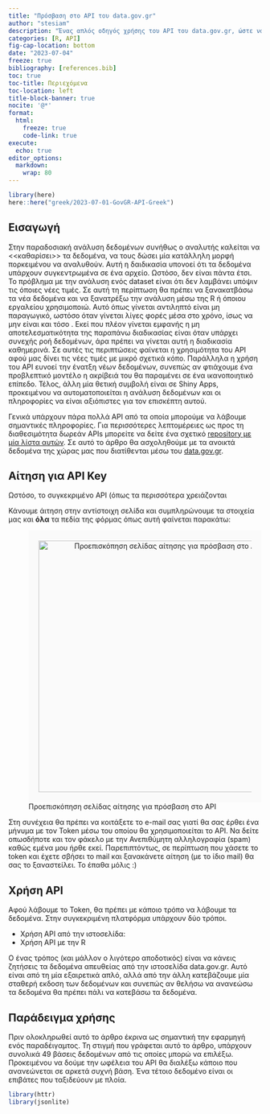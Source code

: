 ```yaml
---
title: "Πρόσβαση στο API του data.gov.gr"
author: "stesiam"
description: "Ένας απλός οδηγός χρήσης του API του data.gov.gr, ώστε να λαμβάνετε τη ροή δεδομένων με τη χρήση της R."
categories: [R, API]
fig-cap-location: bottom
date: "2023-07-04"
freeze: true
bibliography: [references.bib]
toc: true
toc-title: Περιεχόμενα
toc-location: left
title-block-banner: true
nocite: '@*'
format: 
  html:
    freeze: true
    code-link: true
execute:
  echo: true
editor_options: 
  markdown: 
    wrap: 80
---
```


```r
library(here)
here::here("greek/2023-07-01-GovGR-API-Greek")
```

## Εισαγωγή

Στην παραδοσιακή ανάλυση δεδομένων συνήθως ο αναλυτής καλείται να
\<<καθαρίσει>\> τα δεδομένα, να τους δώσει μία κατάλληλη μορφή πορκειμένου να
αναλυθούν. Αυτή η δαιδικασία υπονοεί ότι τα δεδομένα υπάρχουν συγκεντρωμένα σε
ένα αρχείο. Ωστόσο, δεν είναι πάντα έτσι. Το πρόβλημα με την ανάλυση ενός
dataset είναι ότι δεν λαμβάνει υπόψιν τις όποιες νέες τιμές. Σε αυτή τη
περίπτωση θα πρέπει να ξανακατβάσω τα νέα δεδομένα και να ξανατρέξω την ανάλυση
μέσω της R ή όποιου εργαλείου χρησιμοποιώ. Αυτό όπως γίνεται αντιληπτό είναι μη
παραγωγικό, ωστόσο όταν γίνεται λίγες φορές μέσα στο χρόνο, ίσως να μην είναι
και τόσο . Εκεί που πλέον γίνεται εμφανής η μη αποτελεσματικότητα της παραπάνω
διαδικασίας είναι όταν υπάρχει συνεχής ροή δεδομένων, άρα πρέπει να γίνεται αυτή
η διαδικασία καθημερινά. Σε αυτές τις περιπτώσεις φαίνεται η χρησιμότητα του API
αφού μας δίνει τις νέες τιμές με μικρό σχετικά κόπο. Παράλληλα η χρήση του API
ευνοεί την ένατξη νέων δεδομένων, συνεπώς αν φτιάχουμε ένα προβλεπτικό μοντέλο η
ακρίβειά του θα παραμένει σε ένα ικανοποιητικό επίπεδο. Τέλος, άλλη μία θετική
συμβολή είναι σε Shiny Apps, προκειμένου να αυτοματοποιείται η ανάλυση δεδομένων
και οι πληροφορίες να είναι αξιόπιστες για τον επισκέπτη αυτού.

Γενικά υπάρχουν πάρα πολλά API από τα οποία μπορούμε να λάβουμε σημαντικές
πληροφορίες. Για περισσότερες λεπτομέρειες ως προς τη διαθεσιμότητα δωρεάν APIs
μπορείτε να δείτε ένα σχετικό [repository με μία λίστα
αυτών](https://github.com/public-apis/public-apis). Σε αυτό το άρθρο θα
ασχοληθούμε με τα ανοικτά δεδομένα της χώρας μας που διατίθενται μέσω του
[data.gov.gr](data.gov.gr).

## Αίτηση για API Key

Ωστόσο, το συγκεκριμένο API (όπως τα περισσότερα χρειάζονται

Κάνουμε άιτηση στην αντίστοιχη σελίδα και συμπληρώνουμε τα στοιχεία μας και
**όλα** τα πεδία της φόρμας όπως αυτή φαίνεται παρακάτω:

![Προεπισκόπηση σελίδας αίτησης για πρόσβαση στο
API](images/datagovgr_api_request.png){style="text-align:center; background-color: #fafafa; padding: 20px"
width="500"}

Στη συνέχεια θα πρέπει να κοιτάξετε το e-mail σας γιατί θα σας έρθει ένα μήνυμα
με τον Token μέσω του οποίου θα χρησιμοποιείται το API. Να δείτε οπωσδήποτε και
τον φάκελο με την Ανεπιθύμητη αλληλογραφία (spam) καθώς εμένα μου ήρθε εκεί.
Παρεπιπτόντως, σε περίπτωση που χάσετε το token και έχετε σβήσει το mail και
ξανακάνετε αίτηση (με το ίδιο mail) θα σας το ξαναστείλει. Το έπαθα μόλις :)

## Χρήση API

Αφού λάβουμε το Token, θα πρέπει με κάποιο τρόπο να λάβουμε τα δεδομένα. Στην συγκεκριμένη πλατφόρμα υπάρχουν δύο τρόποι. 

- Χρήση API από την ιστοσελίδα: 
- Χρήση API με την R

Ο ένας τρόπος (και μάλλον ο λιγότερο αποδοτικός) είναι να κάνεις ζητήσεις τα δεδομένα απευθείας από την ιστοσελίδα data.gov.gr. Αυτό είναι από τη μία εξαιρετικά απλό, αλλά από την άλλη κατεβάζουμε μία σταθερή εκδοση των δεδομένων και συνεπώς αν θελήσω να ανανεώσω τα δεδομένα θα πρέπει πάλι να κατεβάσω τα δεδομένα. 



## Παράδειγμα χρήσης

Πριν ολοκληρωθεί αυτό το άρθρο έκρινα ως σημαντική την εφαρμηγή ενός
παραδέιγαμτος. Τη στιγμή που γράφεται αυτό το άρθρο, υπάρχουν συνολικά 49 βάσεις
δεδομένων από τις οποίες μπορώ να επιλέξω. Προκειμένου να δούμε την ωφέλεια του
API θα διαλέξω κάποιο που ανανεώνεται σε αρκετά συχνή βάση. Ένα τέτοιο δεδομένο
είναι οι επιβάτες που ταξιδεύουν με πλοία.

```r
library(httr)
library(jsonlite)
```



